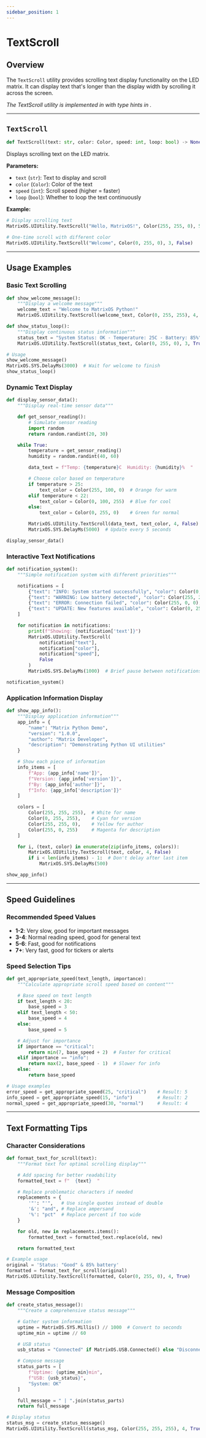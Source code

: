 ```yaml
---
sidebar_position: 1
---
```


# TextScroll

## Overview

The `TextScroll` utility provides scrolling text display functionality on the LED matrix. It can display text that's longer than the display width by scrolling it across the screen.

*The TextScroll utility is implemented in <GithubLink path="Applications/Python/PikaPython/MatrixOS_UIUtility.py"/> with type hints in <GithubLink path="Applications/Python/PikaPython/_MatrixOS_UIUtility.pyi"/>.*

---

## `TextScroll`
```python
def TextScroll(text: str, color: Color, speed: int, loop: bool) -> None
```

Displays scrolling text on the LED matrix.

**Parameters:**
- `text` (`str`): Text to display and scroll
- `color` (`Color`): Color of the text
- `speed` (`int`): Scroll speed (higher = faster)
- `loop` (`bool`): Whether to loop the text continuously

**Example:**
```python
# Display scrolling text
MatrixOS.UIUtility.TextScroll("Hello, MatrixOS!", Color(255, 255, 0), 5, True)

# One-time scroll with different color
MatrixOS.UIUtility.TextScroll("Welcome", Color(0, 255, 0), 3, False)
```

---

## Usage Examples

### Basic Text Scrolling
```python
def show_welcome_message():
    """Display a welcome message"""
    welcome_text = "Welcome to MatrixOS Python!"
    MatrixOS.UIUtility.TextScroll(welcome_text, Color(0, 255, 255), 4, False)

def show_status_loop():
    """Display continuous status information"""
    status_text = "System Status: OK - Temperature: 25C - Battery: 85%"
    MatrixOS.UIUtility.TextScroll(status_text, Color(0, 255, 0), 3, True)

# Usage
show_welcome_message()
MatrixOS.SYS.DelayMs(3000)  # Wait for welcome to finish
show_status_loop()
```

### Dynamic Text Display
```python
def display_sensor_data():
    """Display real-time sensor data"""

    def get_sensor_reading():
        # Simulate sensor reading
        import random
        return random.randint(20, 30)

    while True:
        temperature = get_sensor_reading()
        humidity = random.randint(40, 60)

        data_text = f"Temp: {temperature}C  Humidity: {humidity}%  "

        # Choose color based on temperature
        if temperature > 25:
            text_color = Color(255, 100, 0)  # Orange for warm
        elif temperature < 22:
            text_color = Color(0, 100, 255)  # Blue for cool
        else:
            text_color = Color(0, 255, 0)    # Green for normal

        MatrixOS.UIUtility.TextScroll(data_text, text_color, 4, False)
        MatrixOS.SYS.DelayMs(5000)  # Update every 5 seconds

display_sensor_data()
```

### Interactive Text Notifications
```python
def notification_system():
    """Simple notification system with different priorities"""

    notifications = [
        {"text": "INFO: System started successfully", "color": Color(0, 255, 0), "speed": 3},
        {"text": "WARNING: Low battery detected", "color": Color(255, 255, 0), "speed": 4},
        {"text": "ERROR: Connection failed", "color": Color(255, 0, 0), "speed": 5},
        {"text": "UPDATE: New features available", "color": Color(0, 255, 255), "speed": 3}
    ]

    for notification in notifications:
        print(f"Showing: {notification['text']}")
        MatrixOS.UIUtility.TextScroll(
            notification["text"],
            notification["color"],
            notification["speed"],
            False
        )
        MatrixOS.SYS.DelayMs(1000)  # Brief pause between notifications

notification_system()
```

### Application Information Display
```python
def show_app_info():
    """Display application information"""
    app_info = {
        "name": "Matrix Python Demo",
        "version": "1.0.0",
        "author": "Matrix Developer",
        "description": "Demonstrating Python UI utilities"
    }

    # Show each piece of information
    info_items = [
        f"App: {app_info['name']}",
        f"Version: {app_info['version']}",
        f"By: {app_info['author']}",
        f"Info: {app_info['description']}"
    ]

    colors = [
        Color(255, 255, 255),  # White for name
        Color(0, 255, 255),    # Cyan for version
        Color(255, 255, 0),    # Yellow for author
        Color(255, 0, 255)     # Magenta for description
    ]

    for i, (text, color) in enumerate(zip(info_items, colors)):
        MatrixOS.UIUtility.TextScroll(text, color, 4, False)
        if i < len(info_items) - 1:  # Don't delay after last item
            MatrixOS.SYS.DelayMs(500)

show_app_info()
```

---

## Speed Guidelines

### Recommended Speed Values
- **1-2**: Very slow, good for important messages
- **3-4**: Normal reading speed, good for general text
- **5-6**: Fast, good for notifications
- **7+**: Very fast, good for tickers or alerts

### Speed Selection Tips
```python
def get_appropriate_speed(text_length, importance):
    """Calculate appropriate scroll speed based on content"""

    # Base speed on text length
    if text_length < 20:
        base_speed = 3
    elif text_length < 50:
        base_speed = 4
    else:
        base_speed = 5

    # Adjust for importance
    if importance == "critical":
        return min(7, base_speed + 2)  # Faster for critical
    elif importance == "info":
        return max(2, base_speed - 1)  # Slower for info
    else:
        return base_speed

# Usage examples
error_speed = get_appropriate_speed(25, "critical")    # Result: 5
info_speed = get_appropriate_speed(15, "info")         # Result: 2
normal_speed = get_appropriate_speed(30, "normal")     # Result: 4
```

---

## Text Formatting Tips

### Character Considerations
```python
def format_text_for_scroll(text):
    """Format text for optimal scrolling display"""

    # Add spacing for better readability
    formatted_text = f"  {text}  "

    # Replace problematic characters if needed
    replacements = {
        '"': "'",   # Use single quotes instead of double
        '&': "and", # Replace ampersand
        '%': "pct"  # Replace percent if too wide
    }

    for old, new in replacements.items():
        formatted_text = formatted_text.replace(old, new)

    return formatted_text

# Example usage
original = 'Status: "Good" & 85% battery'
formatted = format_text_for_scroll(original)
MatrixOS.UIUtility.TextScroll(formatted, Color(0, 255, 0), 4, True)
```

### Message Composition
```python
def create_status_message():
    """Create a comprehensive status message"""

    # Gather system information
    uptime = MatrixOS.SYS.Millis() // 1000  # Convert to seconds
    uptime_min = uptime // 60

    # USB status
    usb_status = "Connected" if MatrixOS.USB.Connected() else "Disconnected"

    # Compose message
    status_parts = [
        f"Uptime: {uptime_min}min",
        f"USB: {usb_status}",
        "System: OK"
    ]

    full_message = " | ".join(status_parts)
    return full_message

# Display status
status_msg = create_status_message()
MatrixOS.UIUtility.TextScroll(status_msg, Color(255, 255, 255), 4, True)
```

